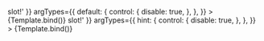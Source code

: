 
<Meta
	title="Components/Checkbox/Slots"
	component={VvCheckbox}
	args={defaultArgs}
	argTypes={argTypes}
/>

<Canvas>
	<Story
		name="Default"
		play={defaultTest}
		args={{ default: 'Default <em class="italic">slot!</em>' }}
		argTypes={{
			default: {
				control: {
					disable: true,
				},
			},
		}}
	>
		{Template.bind()}
	</Story>
</Canvas>

<Canvas>
	<Story
		name="Hint"
		play={defaultTest}
		args={{ hint: 'Hint <em class="italic">slot!</em>' }}
		argTypes={{
			hint: {
				control: {
					disable: true,
				},
			},
		}}
	>
		{Template.bind()}
	</Story>
</Canvas>
